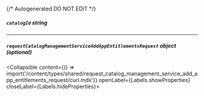 {/* Autogenerated DO NOT EDIT  */}

##### `catalogId` _string_

---
##### `requestCatalogManagementServiceAddAppEntitlementsRequest` _object (optional)_
<Collapsible content={() => import('/content/types/shared/request_catalog_management_service_add_app_entitlements_request/curl.mdx')} openLabel={Labels.showProperties} closeLabel={Labels.hideProperties}>
</Collapsible>


